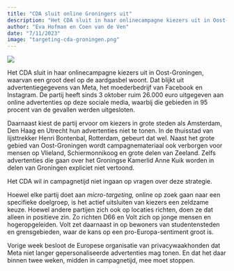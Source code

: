 ```yaml
---
title: "CDA sluit online Groningers uit"
description: "Het CDA sluit in haar onlinecampagne kiezers uit in Oost-Groningen, waarvan een groot deel op de aardgasbel woont. Dat blijkt uit advertentiegegevens van Meta, het moederbedrijf van Facebook en Instagram."
author: "Eva Hofman en Coen van de Ven"
date: "7/11/2023"
image: "targeting-cda-groningen.png"
---
```


![](targeting-cda-groningen.png)

Het CDA sluit in haar onlinecampagne kiezers uit in Oost-Groningen, waarvan een groot deel op de aardgasbel woont. Dat blijkt uit advertentiegegevens van Meta, het moederbedrijf van Facebook en Instagram. De partij heeft sinds 3 oktober ruim 26.000 euro uitgegeven aan online advertenties op deze sociale media, waarbij die gebieden in 95 procent van de gevallen werden uitgesloten.

Daarnaast kiest de partij ervoor om kiezers in grote steden als Amsterdam, Den Haag en Utrecht hun advertenties niet te tonen. In de thuisstad van lijsttrekker Henri Bontenbal, Rotterdam, gebeurt dat wel. Naast het grote gebied van Oost-Groningen wordt campagnemateriaal ook verborgen voor mensen op Vlieland, Schiermonnikoog en grote delen van Zeeland. Zelfs advertenties die gaan over het Groningse Kamerlid Anne Kuik worden in delen van Groningen expliciet niet vertoond.

Het CDA wil in campagnetijd niet ingaan op vragen over deze strategie.

Hoewel elke partij doet aan _micro-targeting,_ online op zoek gaan naar een specifieke doelgroep, is het actief uitsluiten van kiezers een zeldzame keuze. Hoewel andere partijen zich ook op locaties richten, doen ze dat alleen in positieve zin. Zo richten D66 en Volt zich op jonge mensen en hogeropgeleiden. Volt zet daarnaast in op bewoners van studentensteden en grensgebieden, waar de kans op een pro-Europa-sentiment groot is.

Vorige week besloot de Europese organisatie van privacywaakhonden dat Meta niet langer gepersonaliseerde advertenties mag tonen. En dat het daar binnen twee weken, midden in campagnetijd, mee moet stoppen.